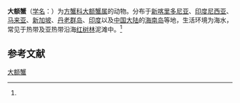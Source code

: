 {{Speciesbox
| name = 大额蟹
| status = 
| status_system = 
| image = 
| genus = Metopograpsus
| species = latifrons
| authority = (White, 1847)<ref name='id11978'>{{cite web| url =http://www.bioinfo.cn/db05/BjdwSpecies.php?action=view&id=11978| title =大额蟹| work =《中国动物物种编目数据库》| publisher =中国科学院微生物研究所| author =中国科学院动物研究所| accessdate =2009-04-28| deadurl =yes| archiveurl =https://web.archive.org/web/20160305034951/http://www.bioinfo.cn/db05/BjdwSpecies.php?action=view&id=11978| archivedate =2016-03-05}}</ref>
}}

'''大额蟹'''（[[学名|学名]]：{{lang|la|''Metopograpsus latifrons''}}）为[[方蟹科|方蟹科]][[大额蟹属|大额蟹属]]的动物。分布于[[新喀里多尼亚|新喀里多尼亚]]、[[印度尼西亚|印度尼西亚]]、[[马来亚|马来亚]]、[[新加坡|新加坡]]、[[丹老群岛|丹老群岛]]、[[印度|印度]]以及[[中国大陆|中国大陆]]的[[海南岛|海南岛]]等地，生活环境为海水，常见于热带及亚热带沿海[[红树林|红树林]]泥滩中。<ref name='id11978'/>

== 参考文献 ==
{{reflist}}

{{Wikispecies|Metopograpsus latifrons}}
{{Taxonbar|from=Q13849530}}

[[Category:大额蟹属|大额蟹]]


{{螃蟹小作品}}
